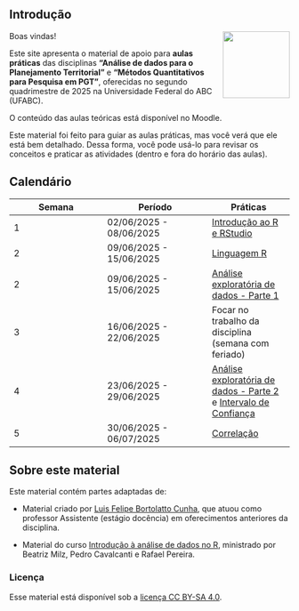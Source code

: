 ## Introdução {.unnumbered}

<img src="praticas/images/logo-ufabc.png" class="img-rstudio" align="right" width="120px"/>

Boas vindas!

Este site apresenta o material de apoio para **aulas práticas** das disciplinas **"Análise de dados para o Planejamento Territorial"** e **"Métodos Quantitativos para Pesquisa em PGT"**, oferecidas no segundo quadrimestre de 2025 na Universidade Federal do ABC (UFABC).

O conteúdo das aulas teóricas está disponível no Moodle.

::: callout-important
Este material foi feito para guiar as aulas práticas, mas você verá que ele está bem detalhado. Dessa forma, você pode usá-lo para revisar os conceitos e praticar as atividades (dentro e fora do horário das aulas).
:::

## Calendário {.unnumbered}

| Semana | Período | Práticas |
|------------------------|---------------------------|---------------------|
| 1 | 02/06/2025 - 08/06/2025 | [Introdução ao R e RStudio](praticas/01_intro_r_rstudio.qmd) |
| 2 | 09/06/2025 - 15/06/2025 | [Linguagem R](praticas/02_conceitos-basicos-r.qmd) |
| 2 | 09/06/2025 - 15/06/2025 | [Análise exploratória de dados - Parte 1](praticas/03_analise-exploratoria.qmd) |
| 3 | 16/06/2025 - 22/06/2025 | Focar no trabalho da disciplina (semana com feriado) |
| 4 | 23/06/2025 - 29/06/2025 | [Análise exploratória de dados - Parte 2](praticas/04_analise-exploratoria-ii.qmd) e [Intervalo de Confiança](praticas/05_intervalo-de-confianca.qmd) |
| 5 | 30/06/2025 - 06/07/2025 | [Correlação](praticas/06_correlacao.qmd) |


<!-- ## Equipe do curso {.unnumbered} -->

<!-- **Beatriz Milz** <br> -->

<!-- *Pesquisadora Colaboradora | Estágio pós-doutoral* <br> -->

<!-- [Laboratório de Planejamento Territorial (LaPlan)](https://laplan.pesquisa.ufabc.edu.br/) - Universidade Federal do ABC (UFABC) <br> -->

<!-- [Email](mailto:milz.bea@gmail.com) | [Website](https://beamilz.com) | [GitHub](https://github.com/beatrizmilz) | [LinkedIn](https://www.linkedin.com/in/beatrizmilz/) | -->

<!-- [ResearchGate](https://www.researchgate.net/profile/Beatriz-Milz) | [Currículo Lattes](http://lattes.cnpq.br/5150665880581477) | [Orcid](https://orcid.org/0000-0002-3064-4486) -->

## Sobre este material {.unnumbered}

Este material contém partes adaptadas de:

-   Material criado por [Luis Felipe Bortolatto Cunha](https://github.com/luisfelipebr/mti2020/tree/master), que atuou como professor Assistente (estágio docência) em oferecimentos anteriores da disciplina.

-   Material do curso [Introdução à análise de dados no R](https://ipeadata-lab.github.io/curso_r_intro_202409/), ministrado por Beatriz Milz, Pedro Cavalcanti e Rafael Pereira.

### Licença {.unnumbered}

Esse material está disponível sob a [licença CC BY-SA 4.0](https://creativecommons.org/licenses/by-sa/4.0/).
